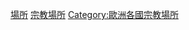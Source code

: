 {{Commons category|Religious buildings in Norway}}

[[Category:挪威宗教|場所]]
[[Category:挪威建築物|宗教場所]]
[[Category:歐洲各國宗教場所|Category:歐洲各國宗教場所]]